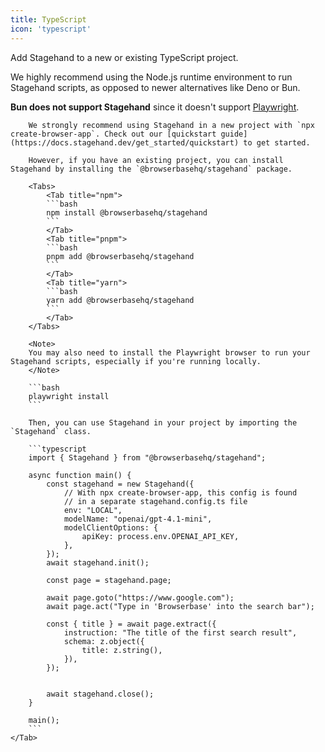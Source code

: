 ```yaml
---
title: TypeScript
icon: 'typescript'
---
```

Add Stagehand to a new or existing TypeScript project.

<Tip>
We highly recommend using the Node.js runtime environment to run Stagehand scripts, as opposed to newer alternatives like Deno or Bun. 

**Bun does not support Stagehand** since it doesn't support [Playwright](https://github.com/search?q=repo:oven-sh/bun+playwright&type=issues).
</Tip>

<Tabs>
	<Tab title="TypeScript">

		We strongly recommend using Stagehand in a new project with `npx create-browser-app`. Check out our [quickstart guide](https://docs.stagehand.dev/get_started/quickstart) to get started. 

		However, if you have an existing project, you can install Stagehand by installing the `@browserbasehq/stagehand` package.

		<Tabs>
			<Tab title="npm">
			```bash
			npm install @browserbasehq/stagehand
			```
			</Tab>
			<Tab title="pnpm">
			```bash
			pnpm add @browserbasehq/stagehand
			```
			</Tab>
			<Tab title="yarn">
			```bash
			yarn add @browserbasehq/stagehand
			```
			</Tab>
		</Tabs>
		
		<Note>
		You may also need to install the Playwright browser to run your Stagehand scripts, especially if you're running locally.
		</Note>

		```bash
		playwright install
		```

		Then, you can use Stagehand in your project by importing the `Stagehand` class.

		```typescript
		import { Stagehand } from "@browserbasehq/stagehand";

		async function main() {
			const stagehand = new Stagehand({
				// With npx create-browser-app, this config is found 
				// in a separate stagehand.config.ts file
				env: "LOCAL",
				modelName: "openai/gpt-4.1-mini",
				modelClientOptions: {
					apiKey: process.env.OPENAI_API_KEY,
				},
			});
			await stagehand.init();

			const page = stagehand.page;

			await page.goto("https://www.google.com");
			await page.act("Type in 'Browserbase' into the search bar");

			const { title } = await page.extract({
				instruction: "The title of the first search result",
				schema: z.object({
					title: z.string(),
				}),
			});
			

			await stagehand.close();
		}

		main();
		```
	</Tab>
</Tabs>